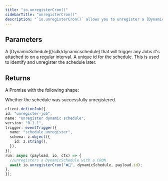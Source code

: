 ```yaml
---
title: "io.unregisterCron()"
sidebarTitle: "unregisterCron()"
description: "`io.unregisterCron()` allows you to unregister a [DynamicSchedule](/sdk/dynamicschedule) that was previously registered with `io.registerCron()`."
---
```


## Parameters

<Snippet file="stable-key-param.mdx" />
<ResponseField name="dynamicSchedule" type="DynamicSchedule" required>
  A [DynamicSchedule](/sdk/dynamicschedule) that will trigger any Jobs it's attached to on a regular
  interval.
</ResponseField>
<ResponseField name="id" type="string" required>
  A unique id for the schedule. This is used to identify and unregister the schedule later.
</ResponseField>

## Returns

A Promise with the following shape:

<ResponseField name="ok" type="boolean" required>
  Whether the schedule was successfully unregistered.
</ResponseField>

<RequestExample>
  
  ```typescript
client.defineJob({
  id: "unregister-job",
  name: "Unregister dynamic schedule",
  version: "0.1.1",
  trigger: eventTrigger({
    name: "schedule.unregister",
    schema: z.object({
      id: z.string(),
    }),
  }),
  run: async (payload, io, ctx) => {
    //unregisters a DynamicSchedule with a CRON 
    await io.unregisterCron("❌📆", dynamicSchedule, payload.id);
},
});
```

</RequestExample>

